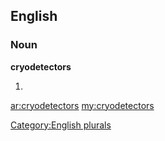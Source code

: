 ==English==

===Noun===
'''cryodetectors'''

# {{plural of|[[cryodetector]]}}

[[Category:English plurals]]

[[ar:cryodetectors]]
[[my:cryodetectors]]